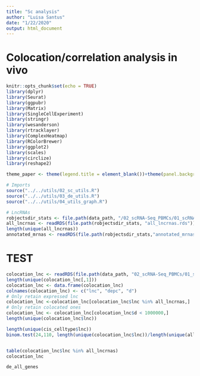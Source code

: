 ```yaml
---
title: "Sc analysis"
author: "Luisa Santus"
date: "1/22/2020"
output: html_document
---
```



# Colocation/correlation analysis in vivo

```r
knitr::opts_chunk$set(echo = TRUE)
library(dplyr)
library(Seurat)
library(ggpubr)
library(Matrix)
library(SingleCellExperiment)
library(stringr)
library(wesanderson)
library(rtracklayer)
library(ComplexHeatmap)
library(RColorBrewer)
library(ggplot2)
library(scales)
library(circlize)
library(reshape2)

theme_paper <- theme(legend.title = element_blank())+theme(panel.background = element_rect(fill = "white", colour = "white"))+theme(panel.background = element_rect(fill = "white", colour = "grey50"))+theme(axis.text = element_text(size = 18), axis.title = element_text(size = 20), legend.text = element_text(size = 18))

# Imports
source("../../utils/02_sc_utils.R")
source("../../utils/03_de_utils.R")
source("../../utils/04_utils_graph.R")

# LncRNAs
robjectsdir_stats <- file.path(data_path, "/02_scRNA-Seq_PBMCs/01_scRNA-Seq_inVivo_rhemac10/05_RObjects/05_stats/")
all_lncrnas <- readRDS(file.path(robjectsdir_stats, "all_lncrnas.rds"))
length(unique(all_lncrnas))
annotated_mrnas <- readRDS(file.path(robjectsdir_stats,"annotated_mrnas.rds"))
```



# TEST 
```r

colocation_lnc <- readRDS(file.path(data_path, "02_scRNA-Seq_PBMCs/01_scRNA-Seq_inVivo_rhemac10/05_RObjects/07_colocation/colocationLnc_df.rds"))
length(unique(colocation_lnc[,1]))
colocation_lnc <- data.frame(colocation_lnc)
colnames(colocation_lnc) <- c("lnc", "depc", "d")
# Only retain expressed lnc
colocation_lnc <-colocation_lnc[colocation_lnc$lnc %in% all_lncrnas,]
# Only retain colocated ones
colocation_lnc <- colocation_lnc[colocation_lnc$d < 1000000,]
length(unique(colocation_lnc$lnc))

length(unique(cis_celltype$lnc))
binom.test(24,110, length(unique(colocation_lnc$lnc))/length(unique(all_lncrnas)), alternative="less")


table(colocation_lnc$lnc %in% all_lncrnas)
colocation_lnc

de_all_genes
```
